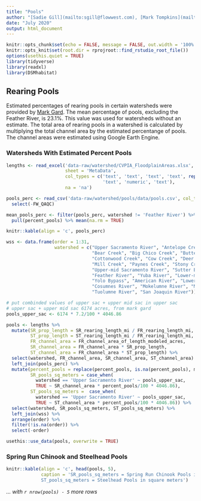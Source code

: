 ```yaml
---
title: "Pools"
author: "[Sadie Gill](mailto:sgill@flowwest.com), [Mark Tompkins](mailto:mtompkins@flowwest.com)"
date: "July 2020"
output: html_document
---
```

```r
knitr::opts_chunk$set(echo = FALSE, message = FALSE, out.width = '100%')
knitr::opts_knit$set(root.dir = rprojroot::find_rstudio_root_file())
options(usethis.quiet = TRUE)
library(tidyverse)
library(readxl)
library(DSMhabitat)
```

## Rearing Pools   
Estimated percentages of rearing pools in certain watersheds were provided by [Mark Gard](mailto:Mark.Gard@Wildlife.ca.gov). The mean percentage of pools, excluding the Feather River, is 23.1%. This value was used for watersheds without an estimate. The total area of rearing pools in a watershed is calculated by multiplying the total channel area by the estimated percentange of pools. The channel areas were estimated using Google Earth Engine. 

### Watersheds With Estimated Percent Pools 
```r
lengths <- read_excel('data-raw/watershed/CVPIA_FloodplainAreas.xlsx',
                      sheet = 'MetaData',
                      col_types = c('text', 'text', 'text', 'text', rep('numeric', 17),
                                    'text', 'numeric', 'text'),
                      na = 'na')

pools_perc <- read_csv('data-raw/watershed/pools/data/pools.csv', col_types = 'cnc') %>%
  select(-FW_QAQC)

mean_pools_perc <- filter(pools_perc, watershed != 'Feather River') %>%
  pull(percent_pools) %>% mean(na.rm = TRUE)

knitr::kable(align = 'c', pools_perc)

wss <- data.frame(order = 1:31, 
                  watershed = c("Upper Sacramento River", "Antelope Creek", "Battle Creek", 
                                "Bear Creek", "Big Chico Creek", "Butte Creek", "Clear Creek", 
                                "Cottonwood Creek", "Cow Creek", "Deer Creek", "Elder Creek", 
                                "Mill Creek", "Paynes Creek", "Stony Creek", "Thomes Creek", 
                                "Upper-mid Sacramento River", "Sutter Bypass", "Bear River", 
                                "Feather River", "Yuba River", "Lower-mid Sacramento River", 
                                "Yolo Bypass", "American River", "Lower Sacramento River", "Calaveras River", 
                                "Cosumnes River", "Mokelumne River", "Merced River", "Stanislaus River", 
                                "Tuolumne River", "San Joaquin River"))

# put combinded values of upper sac + upper mid sac in upper sac
# upper sac + upper mid sac 6174 acres, from mark gard
pools_upper_sac <- 6174 * 7.2/100 * 4046.86

pools <- lengths %>%
  mutate(SR_prop_length = SR_rearing_length_mi / FR_rearing_length_mi,
         ST_prop_length = ST_rearing_length_mi / FR_rearing_length_mi,
         FR_channel_area = FR_channel_area_of_length_modeled_acres,
         SR_channel_area = FR_channel_area * SR_prop_length,
         ST_channel_area = FR_channel_area * ST_prop_length) %>%
  select(watershed, FR_channel_area, SR_channel_area, ST_channel_area) %>%
  left_join(pools_perc) %>%
  mutate(percent_pools = replace(percent_pools, is.na(percent_pools), mean_pools_perc),
         SR_pools_sq_meters = case_when(
           watershed == 'Upper Sacramento River' ~ pools_upper_sac,
           TRUE ~ SR_channel_area * percent_pools/100 * 4046.86),
         ST_pools_sq_meters =  case_when(
           watershed == 'Upper Sacramento River' ~ pools_upper_sac,
           TRUE ~ ST_channel_area * percent_pools/100 * 4046.86)) %>%
  select(watershed, SR_pools_sq_meters, ST_pools_sq_meters) %>%
  left_join(wss) %>%
  arrange(order) %>% 
  filter(!is.na(order)) %>% 
  select(-order)

usethis::use_data(pools, overwrite = TRUE)
```

### Spring Run Chinook and Steelhead Pools 
```r
knitr::kable(align = 'c', head(pools, 5), 
             caption = 'SR_pools_sq_meters = Spring Run Chinook Pools in square meters,
             ST_pools_sq_meters = Steelhead Pools in square meters')
```

*... with `r nrow(pools) - 5` more rows*
